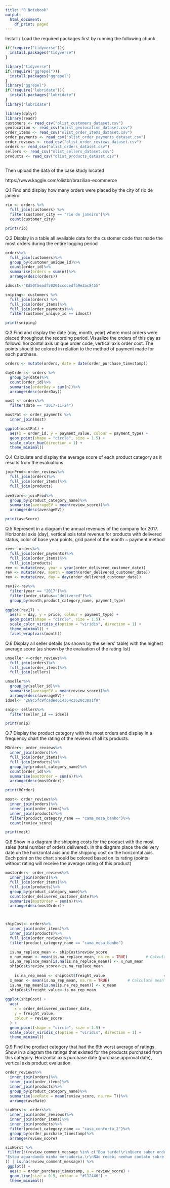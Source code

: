 ```yaml
---
title: "R Notebook"
output:
  html_document:
    df_print: paged
---
```



Install / Load the required packages first by running the following chunk

```r
if(!require("tidyverse")){
  install.packages("tidyverse")
}

library("tidyverse")
if(!require("ggrepel")){
  install.packages("ggrepel")
}
library("ggrepel")
if(!require("lubridate")){
  install.packages("lubridate")
}
library("lubridate")

library(dplyr)
library(readr)
customers <- read_csv("olist_customers_dataset.csv")
geolocation <- read_csv("olist_geolocation_dataset.csv")
order_items <- read_csv("olist_order_items_dataset.csv")
order_payments <- read_csv("olist_order_payments_dataset.csv")
order_reviews <- read_csv("olist_order_reviews_dataset.csv")
orders <- read_csv("olist_orders_dataset.csv")
sellers <- read_csv("olist_sellers_dataset.csv")
products <- read_csv("olist_products_dataset.csv")
 

```


Then upload the data of the case study located

https://www.kaggle.com/olistbr/brazilian-ecommerce

Q.1 Find and display how many orders were placed by the city of rio de janeiro

```r
rio <- orders %>%
  full_join(customers) %>%
  filter(customer_city == "rio de janeiro")%>%
  count(customer_city)

print(rio)
```


Q.2 Display in a table all available data for the customer code that made the most orders during the entire logging period

```r
orders%>%
  full_join(customers)%>%
  group_by(customer_unique_id)%>%
  count(order_id)%>%
  summarise(orders = sum(n))%>%
  arrange(desc(orders))

idmost<-"8d50f5eadf50201ccdcedfb9e2ac8455"

sniping<- customers %>%
  full_join(orders) %>%
  full_join(order_items)%>%
  full_join(order_payments)%>%
  filter(customer_unique_id == idmost)

print(sniping)
```

Q.3 Find and display the date (day, month, year) where most orders were placed throughout the recording period. Visualize the orders of this day as follows: horizontal axis unique order code, vertical axis order cost. The points should be colored in relation to the method of payment made for each purchase.

```r
orders <- mutate(orders, date = date(order_purchase_timestamp))

dayOrders<- orders %>%
  group_by(date)%>%
  count(order_id)%>%
  summarise(orderDay = sum(n))%>%
  arrange(desc(orderDay))

most <- orders%>%
  filter(date == "2017-11-24")

mostPat <- order_payments %>%
  inner_join(most)

ggplot(mostPat) +
  aes(x = order_id, y = payment_value, colour = payment_type) +
  geom_point(shape = "circle", size = 1.5) +
  scale_color_hue(direction = 1) +
  theme_minimal()

```

Q.4 Calculate and display the average score of each product category as it results from the evaluations

```r
joinProd<-order_reviews%>%
  full_join(orders)%>%
  full_join(order_items)%>%
  full_join(products)
  
aveScore<-joinProd%>%
  group_by(product_category_name)%>%
  summarise(averageEV = mean(review_score))%>%
  arrange(desc(averageEV))

print(aveScore)

```

Q.5 Represent in a diagram the annual revenues of the company for 2017. Horizontal axis (day), vertical axis total revenue for products with delivered status, color of base year points, grid panel of the month ~ payment method

```r

rev<- orders%>%
  full_join(order_payments)%>%
  full_join(order_items)%>%
  full_join(products)
rev <- mutate(rev, year = year(order_delivered_customer_date))
rev <- mutate(rev, month = month(order_delivered_customer_date))
rev <- mutate(rev, day = day(order_delivered_customer_date))

rev17<-rev%>%
  filter(year == "2017")%>%
  filter(order_status=="delivered")%>%
  group_by(month,product_category_name, payment_type)
  
ggplot(rev17) +
  aes(x = day, y = price, colour = payment_type) +
  geom_point(shape = "circle", size = 1.5) +
  scale_color_viridis_d(option = "viridis", direction = 1) +
  theme_minimal() +
  facet_wrap(vars(month))

```

Q.6 Display all seller details (as shown by the sellers' table) with the highest average score (as shown by the evaluation of the rating list)

```r
unseller <-order_reviews%>%
  full_join(orders)%>%
  full_join(order_items)%>%
  full_join(sellers)

unseller%>%
  group_by(seller_id)%>%
  summarise(averageEV = mean(review_score))%>%
  arrange(desc(averageEV))
idsel<- "269c5fc9fcadee614364c3620c30a1f9"

snip<- sellers%>%
  filter(seller_id == idsel)

print(snip)

```



Q.7 Display the product category with the most orders and display in a frequency chart the rating of the reviews of all its products.
```r
MOrder<- order_reviews%>%
  inner_join(orders)%>%
  full_join(order_items)%>%
  full_join(products)%>%
  group_by(product_category_name)%>%
  count(order_id)%>%
  summarise(mostOrder = sum(n))%>%
  arrange(desc(mostOrder))

print(MOrder)

most<- order_reviews%>%
  inner_join(orders)%>%
  inner_join(order_items)%>%
  inner_join(products)%>%
  filter(product_category_name == "cama_mesa_banho")%>%
  count(review_score)

print(most)

```


Q.8 Show in a diagram the shipping costs for the product with the most sales (total number of orders delivered). In the diagram place the delivery date on the horizontal axis and the shipping cost on the horizontal axis. Each point on the chart should be colored based on its rating (points without rating will receive the average rating of this product)

```r
mostorder<- order_reviews%>%
  inner_join(orders)%>%
  full_join(order_items)%>%
  full_join(products)%>%
  group_by(product_category_name)%>%
  count(order_delivered_customer_date)%>%
  summarise(mostOrder = sum(n))%>%
  arrange(desc(mostOrder))



shipCost<- orders%>%
  inner_join(order_items)%>%
  inner_join(products)%>%
  full_join(order_reviews)%>%
  filter(product_category_name == "cama_mesa_banho")

  is.na_replace_mean <- shipCost$review_score                            # Duplicate first column
  x_num_mean <- mean(is.na_replace_mean, na.rm = TRUE)        # Calculate mean
  is.na_replace_mean[is.na(is.na_replace_mean)] <- x_num_mean
  shipCost$review_score<-is.na_replace_mean
  
    is.na_rep_mean <- shipCost$freight_value                          # Duplicate first column
  x_mean <- mean(is.na_rep_mean, na.rm = TRUE)        # Calculate mean
  is.na_rep_mean[is.na(is.na_rep_mean)] <- x_mean
  shipCost$freight_value<-is.na_rep_mean
  
ggplot(shipCost) +
  aes(
    x = order_delivered_customer_date,
    y = freight_value,
    colour = review_score
  ) +
  geom_point(shape = "circle", size = 1.5) +
  scale_color_viridis_c(option = "viridis", direction = 1) +
  theme_minimal()

```

Q.9 Find the product category that had the 6th worst average of ratings. Show in a diagram the ratings that existed for the products purchased from this category. Horizontal axis purchase date (purchase approval date), vertical axis product evaluation

```r
order_reviews%>%
  inner_join(orders)%>%
  inner_join(order_items)%>%
  inner_join(products)%>%
  group_by(product_category_name)%>%
  summarise(aveRate = mean(review_score, na.rm= T))%>%
  arrange(aveRate)

sixWorst<- orders%>%
  inner_join(order_reviews)%>%
  inner_join(order_items)%>%
  inner_join(products)%>%
  filter(product_category_name == "casa_conforto_2")%>%
  group_by(order_purchase_timestamp)%>%
  arrange(review_score)

sixWorst %>%
 filter(!(review_comment_message %in% c("Boa tarde!\r\nQuero saber onde está minha mercadoria", 
"Estou aguardando minha mercadoria.\r\nNão recebi nenhum contato sobre o atraso na entrega minha mercadoria"
)) | is.na(review_comment_message)) %>%
 ggplot() +
  aes(x = order_purchase_timestamp, y = review_score) +
  geom_line(size = 0.5, colour = "#112446") +
  theme_minimal()

```